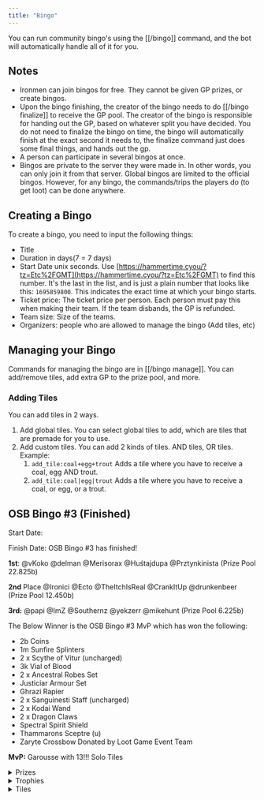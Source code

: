 ```yaml
---
title: "Bingo"
---
```


You can run community bingo's using the [[/bingo]] command, and the bot will automatically handle all of it for you.

## Notes

- Ironmen can join bingos for free. They cannot be given GP prizes, or create bingos.
- Upon the bingo finishing, the creator of the bingo needs to do [[/bingo finalize]] to receive the GP pool. The creator of the bingo is responsible for handing out the GP, based on whatever split you have decided. You do not need to finalize the bingo on time, the bingo will automatically finish at the exact second it needs to, the finalize command just does some final things, and hands out the gp.
- A person can participate in several bingos at once.
- Bingos are private to the server they were made in. In other words, you can only join it from that server. Global bingos are limited to the official bingos. However, for any bingo, the commands/trips the players do (to get loot) can be done anywhere.

## Creating a Bingo

To create a bingo, you need to input the following things:

- Title
- Duration in days(7 = 7 days)
- Start Date unix seconds. Use [https://hammertime.cyou/?tz=Etc%2FGMT](https://hammertime.cyou/?tz=Etc%2FGMT) to find this number. It's the last in the list, and is just a plain number that looks like this: `1695859800`. This indicates the exact time at which your bingo starts.
- Ticket price: The ticket price per person. Each person must pay this when making their team. If the team disbands, the GP is refunded.
- Team size: Size of the teams.
- Organizers: people who are allowed to manage the bingo (Add tiles, etc)

## Managing your Bingo

Commands for managing the bingo are in [[/bingo manage]]. You can add/remove tiles, add extra GP to the prize pool, and more.

### Adding Tiles

You can add tiles in 2 ways.

1. Add global tiles. You can select global tiles to add, which are tiles that are premade for you to use.
2. Add custom tiles. You can add 2 kinds of tiles. AND tiles, OR tiles. Example:
   1. `add_tile:coal+egg+trout` Adds a tile where you have to receive a coal, egg AND trout.
   2. `add_tile:coal|egg|trout` Adds a tile where you have to receive a coal, or egg, or a trout.

## OSB Bingo #3 (Finished)

Start Date: <Time time="2024-10-25 12:00:00 UTC"/>

Finish Date: <Time time="2024-11-8 12:00:00 UTC"/>
OSB Bingo #3  has finished!

**1st**: @vKoko @delman @Merisorax  @Huśtajdupa  @Prztynkinista
(Prize Pool 22.825b)

**2nd** Place @Ironici @Ecto @TheItchIsReal @CrankItUp @drunkenbeer
(Prize Pool 12.450b)

**3rd:** @papi @ImZ @Southernz @yekzerr @mikehunt
(Prize Pool 6.225b)

The Below Winner is the OSB Bingo #3 MvP which has won the following:
- 2b Coins
- 1m Sunfire Splinters
- 2 x Scythe of Vitur (uncharged)
- 3k Vial of Blood
- 2 x Ancestral Robes Set
- Justiciar Armour Set
- Ghrazi Rapier
- 2 x Sanguinesti Staff (uncharged)
- 2 x Kodai Wand
- 2 x Dragon Claws
- Spectral Spirit Shield
- Thammarons Sceptre (u)
- Zaryte Crossbow
Donated by Loot Game Event Team

**MvP:** Garousse with 13!!! Solo Tiles

<details>
<summary>Prizes</summary>
You can see the actual GP prize pool with the bingo command.

- 1st Place team - 55% of GP Prize Pool, Bingo Winner role
- 2nd Place team - 30% of GP Prize Pool
- 3rd Place team - 15% of GP Prize Pool

*More rewards may be added later*
</details>

<details>
<summary>Trophies</summary>
You can earn a Trophy (an item you get in your bank) by your performance. You get each one either by being in a certain percentile, or guaranteed if you complete a certain number of tiles.

- Bronze - 100% - Guaranteed at 1 Tile
- Iron - top 75% - Guaranteed at 5 Tiles
- Steel - top 50% - Guaranteed at 8 Tiles
- Mithril - top 40% - Guaranteed at 12 Tiles
- Adamant - top 20% - Guaranteed at 16 Tiles
- Rune - top 10% - Guaranteed at 22 Tiles
- Dragon - top 5% - Guaranteed at 28 Tiles
</details>

<details>
<summary>Tiles</summary>
1. Receive A Skilling Pet - Receive Any Pet From The Skilling Pet CL (No Exclusions)
1. Receive Any Nightmare Orb - Receive Any of The Following - Eldritch Orb, Volatile Orb, Harmonised Orb
1. Receive Any Sigil From The Corporeal Beast - Receive Any of The Following - Spectral Sigil, Arcane Sigil, Elysian Sigil
1. Receive All 3 Voidwaker Items - Receive All of The Following - Voidwaker Gem, Voidwaker Blade, Voidwaker Hilt
1. Receive A Revenant Weapon - Receive Any of The Following - Craws Bow (u), Thammaron's Sceptre (u), Viggora's Chainmace (u)
1. Receive Any Mutagen From Zulrah - Receive Any of The Following - Tanzanite Mutagen, Magma Mutagen
1. Receive One Piece of Ancestral Robes From CoX - Receive Any of The Following - Ancestral Hat, Ancestral Robe Top, Ancestral Robe Bottom
1. Receive One Unique Weapon From ToB - Receive Any of The Following - Scythe of Vitur (uncharged), Ghrazi rapier, Sanguinesti staff (uncharged)
1. Receive Both A Cursed Phalanx and Osmumtens Fang From ToA - Receive All of The Following Items - Cursed Phalanx, Osmumtens Fang
1. Receive 10k Mahogany Logs -  Receive 10,000 Mahogany Logs From Skilling or PvM
1. Receive 50 Brimstone Keys - Receive 50 Brimstone Keys From Konar Slayer Tasks
1. Receive Hydra's Heart, Fang and Eye - Receive All of The Following - Hydra Heart, Hydra Fang, Hydra Eye
1. Receive A Gnome Scarf - Receive a Gnome Scarf From The Gnome Restaurant Minigame
1. Receive Every Champion Scroll - Receive All of The Following - Earth warrior champion scroll, Ghoul champion scroll, Giant champion scroll, Goblin champion scroll, Hobgoblin champion scroll, Imp champion scroll, Jogre champion scroll, Lesser demon champion scroll, Skeleton champion scroll, Zombie champion scroll
1. Receive A Ring of Endurance -  Receive a Ring of Endurance (Uncharged) From Hallowed Sepulchre
1. Create A Dt2 Ring From Scratch - You Must Obtain All Pieces for 1 Ring and Create 1 Ring
1. Create a Odium or Malediction Ward From Scratch - You Must Obtain All Pieces for 1 Ward and Create 1 Ward
1. Receive a Crystal Tool Seed - Receive A Crystal Tool Seed From Zalcano
1. Receive Elder Chaos Hood / Top / Robe - Receive All of The Following - Elder Chaos Hood, Elder Chaos Top, Elder Chaos Robe
1. Receive a Dragon Warhammer - Receive A Dragon Warhammer From Lizardman Shamans
1. Receive One of Big Bass / Big Swordfish / Big Shark - Receive Either a Big Bass, Big Swordfish or Big Shark From Fishing
1. Receive a Visage Drop - Receive Any of The Following - Draconic Visage, Skeletal Visage, Wyvern Visage
1. Receive Any Unique Seed From The Gauntlet - Receive Any of The Following - Crystal Weapon Seed, Crystal Armour Seed, Enhanced Crystal Weapon Seed
1. Receive Sunfire Fanatic Helm / Cuirass / Chausses - Receive All of The Following - Sunfire Fanatic Helm, Sunfire Fanatic Cuirass, Sunfire Fanatic Chausses
1. Receive One Araxyte Fang - From Araxxor
1. Receive a Boss Pet - Receive Any of The Following -  Pet dagannoth supreme, Pet dagannoth prime, Pet dagannoth rex, Pet kree'arra, Pet general graardor, Pet zilyana, Pet k'ril tsutsaroth, Baby mole, Prince black dragon, Kalphite princess, Pet smoke devil, Pet kraken, Pet dark core, Pet snakeling, Venenatis spiderling, Callisto cub, Vet'ion jr., Scorpia's offspring, Hellpuppy, Olmlet, Noon, Vorki, Lil' zik, Ikkle hydra, Sraracha, Little nightmare, Nexling, Tumeken's guardian, Muphin, Wisp, Butch, Lil'viathan, Baron, Nid, Scurry
1. Receive a Boss Jar - Receive Any Jar (Excluding Jar or Darkness + Jar of Miasma)
1. Receive a Tormented Demon Unique - Receive Any of The Following - Burning Claw or Tormented Synapse
</details>